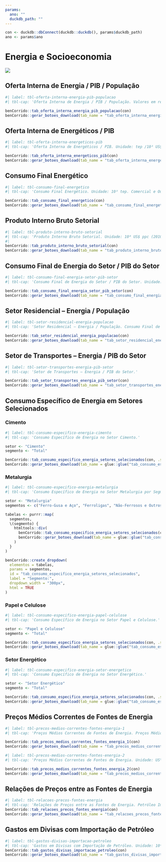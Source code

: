 ```yaml
---
params:
  ano: ""
  duckdb_path: ""
---
```


```r
con <- duckdb::dbConnect(duckdb::duckdb(), params$duckdb_path)
ano <- params$ano
```

# Energia e Socioeconomia

![](../img/capas/imagem_cap_7.png)

## Oferta Interna de Energia / PIB / População

```r
#| label: tbl-oferta-interna-energia-pib-populacao
#| tbl-cap: 'Oferta Interna de Energia / PIB / População. Valores em reais constantes de 2010 convertidos para dólares em paridade do poder de compra (ppc) de 2010. População Residente-POP: Estimativa elaborada pela EPE baseada na "Projeção da População do Brasil por sexo e idade: 2000-2060" - agosto de 2013 (IBGE).'

benCorrido::tab_oferta_interna_energia_pib_populacao(con)
benCorrido::gerar_botoes_download(tab_name = "tab_oferta_interna_energia_pib_populacao")
```

## Oferta Interna de Energéticos / PIB

```r
#| label: tbl-oferta-interna-energeticos-pib
#| tbl-cap: 'Oferta Interna de Energéticos / PIB. Unidade: tep /10³ US$ ppc (2010).'

benCorrido::tab_oferta_interna_energeticos_pib(con)
benCorrido::gerar_botoes_download(tab_name = "tab_oferta_interna_energeticos_pib")
```

## Consumo Final Energético

```r
#| label: tbl-consumo-final-energetico
#| tbl-cap: 'Consumo Final Energético. Unidade: 10³ tep. Comercial e Outros: Corresponde aos setores público e comercial. Extrativa Mineral: Mineração e pelotização. Exclui exploração de petróleo, gás natural e mineração de carvão mineral. Não Metálicos: Corresponde aos setores cimento e cerâmica. Metalurgia: Corresponde aos setores ferro-gusa e aço, ferro-ligas e não-ferrosos.'

benCorrido::tab_consumo_final_energetico(con)
benCorrido::gerar_botoes_download(tab_name = "tab_consumo_final_energetico")
```

## Produto Interno Bruto Setorial

```r
#| label: tbl-produto-interno-bruto-setorial
#| tbl-cap: 'Produto Interno Bruto Setorial. Unidade: 10⁶ US$ ppc (2010). Comercial e Público: Corresponde a comércio, comunicações, instituições financeiras, administrações públicas, aluguéis, outros serviços e SIUP, menos geração elétrica. Extrativa Mineral: Exclusive extração de petróleo, gás natural e de carvão mineral. Química: Exclusive refino de petróleo, destilação de álcool e produção de coque. Têxtil: Exclusive vestuário, calçados e artefatos de tecido. Outros: Corresponde a mecânica, material elétrico e comunicação, material de transporte, madeira, mobiliário, borracha, farmacêutica, perfumaria, sabões e velas, produção de matérias plásticas, fumo, construção e diversos.  Setor Energético: Corresponde a extração de petróleo, gás natural e carvão mineral; refino de petróleo; destilação de álcool, geração de eletricidade e produção de coque. Dummy financeiro distribuido proporcionalmente aos grupos de setores econômicos. Dólar constante de 2010.'
#| 
benCorrido::tab_produto_interno_bruto_setorial(con)
benCorrido::gerar_botoes_download(tab_name = "tab_produto_interno_bruto_setorial")
```
 
## Consumo Final de Energia do Setor / PIB do Setor

```r
#| label: tbl-consumo-final-energia-setor-pib-setor
#| tbl-cap: 'Consumo Final de Energia do Setor / PIB do Setor. Unidade: tep/10⁶ US$ ppc (2010). Consumo Final Energético com Residencial/ Consumo Final Energético sem Residencial: Calculado sobre o PIB total. tep/10⁶ US$ ppc (2010):Dólar constante ppc de 2010.'

benCorrido::tab_consumo_final_energia_setor_pib_setor(con)
benCorrido::gerar_botoes_download(tab_name = "tab_consumo_final_energia_setor_pib_setor")
```

## Setor Residencial – Energia / População

```r
#| label: tbl-setor-residencial-energia-populacao
#| tbl-cap: 'Setor Residencial – Energia / População. Consumo Final de Energia para Cocção: Consumo Final Energético para Cocção considera GLP, gás canalizado, lenha e carvão vegetal, inclusive o Gás Natural.'

benCorrido::tab_setor_residencial_energia_populacao(con)
benCorrido::gerar_botoes_download(tab_name = "tab_setor_residencial_energia_populacao")
```

## Setor de Transportes – Energia / PIB do Setor

```r
#| label: tbl-setor-transportes-energia-pib-setor
#| tbl-cap: 'Setor de Transportes – Energia / PIB do Setor.'

benCorrido::tab_setor_transportes_energia_pib_setor(con)
benCorrido::gerar_botoes_download(tab_name = "tab_setor_transportes_energia_pib_setor")
```

## Consumo Específico de Energia em Setores Selecionados

### Cimento

```r
#| label: tbl-consumo-especifico-energia-cimento
#| tbl-cap: 'Consumo Específico de Energia no Setor Cimento.'

setor <- "Cimento"
segmento <- "Total"

benCorrido::tab_consumo_especifico_energia_setores_selecionados(con, .setor = setor, .segmento = segmento)
benCorrido::gerar_botoes_download(tab_name = glue::glue("tab_consumo_especifico_energia_setores_selecionados_{setor}_{segmento}"))
```

### Metalurgia

```r
#| label: tbl-consumo-especifico-energia-metalurgia
#| tbl-cap: 'Consumo Específico de Energia no Setor Metalurgia por Segmento. Segmento total: soma de ferro-gusa e aço, ferroligas e não ferrosos e outros metalúrgicos. Ferro-Gusa e Aço - Produção: produção de aço bruto.'

setor <- "Metalurgia"
segmentos <- c("Ferro-Gusa e Aço", "Ferroligas", "Não-Ferrosos e Outros Metalúrgicos", "Total")

tabelas <- purrr::map(
  segmentos,
  \(segmento) {
    htmltools::div(
      benCorrido::tab_consumo_especifico_energia_setores_selecionados(con, .setor = setor, .segmento = segmento),
      benCorrido::gerar_botoes_download(tab_name = glue::glue("tab_consumo_especifico_energia_setores_selecionados_{setor}_{segmento}"))
    )
  }
)

benCorrido::create_dropdown(
  elementos = tabelas,
  params = segmentos,
  id = "tab_consumo_especifico_energia_setores_selecionados",
  label = "Segmento:",
  dropdown_width = "300px",
  html = TRUE
)
```

### Papel e Celulose

```r
#| label: tbl-consumo-especifico-energia-papel-celulose
#| tbl-cap: 'Consumo Específico de Energia no Setor Papel e Celulose.'

setor <- "Papel e Celulose"
segmento <- "Total"

benCorrido::tab_consumo_especifico_energia_setores_selecionados(con, .setor = setor, .segmento = segmento)
benCorrido::gerar_botoes_download(tab_name = glue::glue("tab_consumo_especifico_energia_setores_selecionados_{setor}_{segmento}"))
```

### Setor Energético

```r
#| label: tbl-consumo-especifico-energia-setor-energetico
#| tbl-cap: 'Consumo Específico de Energia no Setor Energético.'

setor <- "Setor Energético"
segmento <- "Total"

benCorrido::tab_consumo_especifico_energia_setores_selecionados(con, .setor = setor, .segmento = segmento)
benCorrido::gerar_botoes_download(tab_name = glue::glue("tab_consumo_especifico_energia_setores_selecionados_{setor}_{segmento}"))
```

## Preços Médios Correntes de Fontes de Energia

```r
#| label: tbl-precos-medios-correntes-fontes-energia-1
#| tbl-cap: 'Preços Médios Correntes de Fontes de Energia. Preços Médios Correntes de Fontes de Energia: Moeda nacional corrente convertida a dólar corrente pela taxa média anual do câmbio. Preços ao consumidor com impostos. Óleo Diesel/Gasolina/Etanol Hidratado/GLP: Cotações do Rio de janeiro, até 2004. Média Brasil a partir de 2005. Gás Natural Combustível: Até 1994, preço de venda da Petrobrás a consumidores industriais. A partir de 1995, cotações de indústrias de vários estados. Eletricidade Industrial/Eletricidade Residencial: Preços médios nacionais. Carvão Vapor/Carvão Vegetal/Lenha Nativa/Lenha Reflorestamento: Cotações de indústrias de vários Estados. Óleo Combustível: Preço médio no Rio de Janeiro'

benCorrido::tab_precos_medios_correntes_fontes_energia_1(con)
benCorrido::gerar_botoes_download(tab_name = "tab_precos_medios_correntes_fontes_energia_1")
```

```r
#| label: tbl-precos-medios-correntes-fontes-energia-2
#| tbl-cap: 'Preços Médios Correntes de Fontes de Energia. Unidade: US\\$/bep. Petróleo Importado (Preços de 2010): Dólar corrente convertido a dólar constante de 2010 pelo IPC (CPI-U) dos Estados Unidos. US\\$/bep: Como forma de manter a série histórica, é adotado bep baseado no poder calorífico superior da fonte.'

benCorrido::tab_precos_medios_correntes_fontes_energia_2(con)
benCorrido::gerar_botoes_download(tab_name = "tab_precos_medios_correntes_fontes_energia_2")
```

## Relações de Preços entre as Fontes de Energia

```r
#| label: tbl-relacoes-precos-fontes-energia
#| tbl-cap: 'Relações de Preços entre as Fontes de Energia. Petróleo Importado*: Petróleo a preços correntes, da @tbl-precos-medios-correntes-fontes-energia-2.'
benCorrido::tab_relacoes_precos_fontes_energia(con)
benCorrido::gerar_botoes_download(tab_name = "tab_relacoes_precos_fontes_energia")
```

## Gastos em Divisas com Importação de Petróleo

```r
#| label: tbl-gastos-divisas-importacao-petroleo
#| tbl-cap: 'Gastos em Divisas com Importação de Petróleo. Unidade: 10⁶ US$ (FOB). Fonte:Petrobrás e SECEX (até 2004), ANP e MDIC (a partir de 2005).'
benCorrido::tab_gastos_divisas_importacao_petroleo(con)
benCorrido::gerar_botoes_download(tab_name = "tab_gastos_divisas_importacao_petroleo")
```


